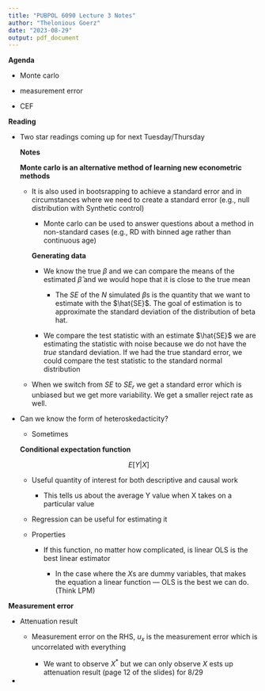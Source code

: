 ```yaml
---
title: "PUBPOL 6090 Lecture 3 Notes"
author: "Thelonious Goerz"
date: "2023-08-29"
output: pdf_document
---
```


**Agenda**

-   Monte carlo

-   measurement error

-   CEF

**Reading**

-   Two star readings coming up for next Tuesday/Thursday

    **Notes**

    **Monte carlo is an alternative method of learning new econometric methods**

    -   It is also used in bootsrapping to achieve a standard error and in circumstances where we need to create a standard error (e.g., null distribution with Synthetic control)

        -   Monte carlo can be used to answer questions about a method in non-standard cases (e.g., RD with binned age rather than continuous age)

        **Generating data**

        -   We know the true $\beta$ and we can compare the means of the estimated $\hat{\beta}$ and we would hope that it is close to the true mean

            -   The $SE$ of the $N$ simulated $\beta$s is the quantity that we want to estimate with the $\hat{SE}$. The goal of estimation is to approximate the standard deviation of the distribution of beta hat.

        -   We compare the test statistic with an estimate $\hat{SE}$ we are estimating the statistic with noise because we do not have the *true* standard deviation. If we had the true standard error, we could compare the test statistic to the standard normal distribution

    -   When we switch from $SE$ to $SE_r$ we get a standard error which is unbiased but we get more variability. We get a smaller reject rate as well.

-   Can we know the form of heteroskedacticity?

    -   Sometimes

    **Conditional expectation function**

    $$
    E[Y|X]
    $$

    -   Useful quantity of interest for both descriptive and causal work

        -   This tells us about the average Y value when X takes on a particular value

    -   Regression can be useful for estimating it

    -   Properties

        -   If this function, no matter how complicated, is linear OLS is the best linear estimator

            -   In the case where the $X$s are dummy variables, that makes the equation a linear function --- OLS is the best we can do. (Think LPM)

**Measurement error**

-   Attenuation result

    -   Measurement error on the RHS, $u_x$ is the measurement error which is uncorrelated with everything

        -   We want to observe $X^*$ but we can only observe $X$ ests up attenuation result (page 12 of the slides) for 8/29

-   
